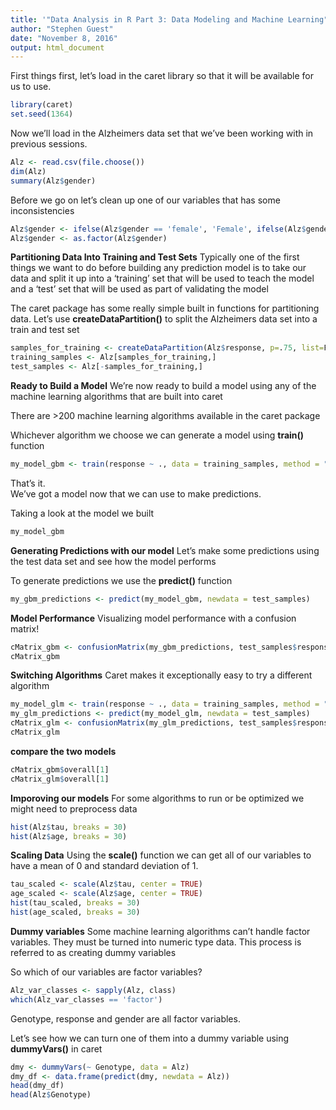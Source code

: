```yaml
---
title: '"Data Analysis in R Part 3: Data Modeling and Machine Learning"'
author: "Stephen Guest"
date: "November 8, 2016"
output: html_document
---
```


First things first, let's load in the caret library so that it will be available for us to use.

```r
library(caret)
set.seed(1364)
```

Now we'll load in the Alzheimers data set that we've been working with in previous sessions.

```r
Alz <- read.csv(file.choose())
dim(Alz)
summary(Alz$gender)
```

Before we go on let's clean up one of our variables that has some inconsistencies

```r
Alz$gender <- ifelse(Alz$gender == 'female', 'Female', ifelse(Alz$gender == 'M', 'Male', ifelse(Alz$gender == 'male', 'Male', ifelse(Alz$gender == 'Female', 'Female', 'Male'))))
Alz$gender <- as.factor(Alz$gender)
```

**Partitioning Data Into Training and Test Sets**
Typically one of the first things we want to do before building any prediction model is to take our data and split it up into a 'training' set that will be used to teach the model and a 'test' set that will be used as part of validating the model

The caret package has some really simple built in functions for partitioning data.
Let's use **createDataPartition()** to split the Alzheimers data set into a train and test set

```r
samples_for_training <- createDataPartition(Alz$response, p=.75, list=F)
training_samples <- Alz[samples_for_training,]
test_samples <- Alz[-samples_for_training,]
```

**Ready to Build a Model**
We're now ready to build a model using any of the machine learning algorithms that are built into caret

There are >200 machine learning algorithms available in the caret package

Whichever algorithm we choose we can generate a model using **train()** function

```r
my_model_gbm <- train(response ~ ., data = training_samples, method = "gbm")
```

That's it.  
We've got a model now that we can use to make predictions.

Taking a look at the model we built

```r
my_model_gbm
```

**Generating Predictions with our model**
Let's make some predictions using the test data set and see how the model performs

To generate predictions we use the **predict()** function

```r
my_gbm_predictions <- predict(my_model_gbm, newdata = test_samples)
```

**Model Performance**
Visualizing model performance with a confusion matrix!

```r
cMatrix_gbm <- confusionMatrix(my_gbm_predictions, test_samples$response)
cMatrix_gbm
```

**Switching Algorithms**
Caret makes it exceptionally easy to try a different algorithm

```r
my_model_glm <- train(response ~ ., data = training_samples, method = "glm")
my_glm_predictions <- predict(my_model_glm, newdata = test_samples)
cMatrix_glm <- confusionMatrix(my_glm_predictions, test_samples$response)
cMatrix_glm
```

**compare the two models**

```r
cMatrix_gbm$overall[1]
cMatrix_glm$overall[1]
```

**Imporoving our models**
For some algorithms to run or be optimized we might need to preprocess data

```r
hist(Alz$tau, breaks = 30)
hist(Alz$age, breaks = 30)
```

**Scaling Data**
Using the **scale()** function we can get all of our variables to have a mean of 0 and standard deviation of 1.

```r
tau_scaled <- scale(Alz$tau, center = TRUE)
age_scaled <- scale(Alz$age, center = TRUE)
hist(tau_scaled, breaks = 30)
hist(age_scaled, breaks = 30)
```

**Dummy variables**
Some machine learning algorithms can't handle factor variables.  They must be turned into numeric type data.  This process is referred to as creating dummy variables

So which of our variables are factor variables?

```r
Alz_var_classes <- sapply(Alz, class)
which(Alz_var_classes == 'factor')
```

Genotype, response and gender are all factor variables.  


Let's see how we can turn one of them into a dummy variable using **dummyVars()** in caret

```r
dmy <- dummyVars(~ Genotype, data = Alz)
dmy_df <- data.frame(predict(dmy, newdata = Alz))
head(dmy_df)
head(Alz$Genotype)
```

